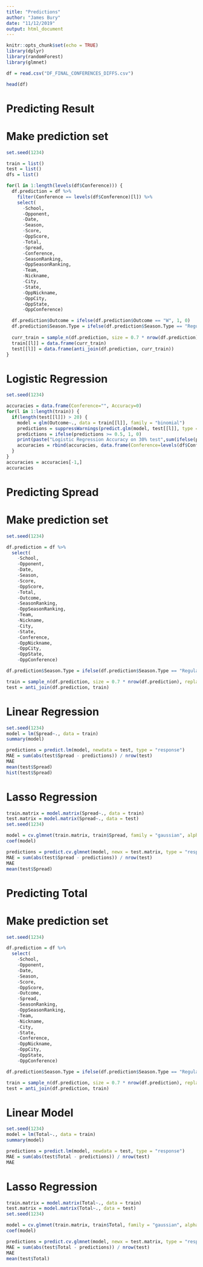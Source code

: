 ```yaml
---
title: "Predictions"
author: "James Bury"
date: "11/12/2019"
output: html_document
---
```


```r
knitr::opts_chunk$set(echo = TRUE)
library(dplyr)
library(randomForest)
library(glmnet)
```

```r
df = read.csv("DF_FINAL_CONFERENCES_DIFFS.csv")
```

```r
head(df)
```

# Predicting Result

# Make prediction set
```r
set.seed(1234)

train = list()
test = list()
dfs = list()

for(l in 1:length(levels(df$Conference))) {
  df.prediction = df %>%
    filter(Conference == levels(df$Conference)[l]) %>%
    select(
      -School,
      -Opponent,
      -Date,
      -Season,
      -Score,
      -OppScore,
      -Total,
      -Spread,
      -Conference,
      -SeasonRanking,
      -OppSeasonRanking,
      -Team,
      -Nickname,
      -City,
      -State,
      -OppNickname,
      -OppCity,
      -OppState,
      -OppConference)

  df.prediction$Outcome = ifelse(df.prediction$Outcome == "W", 1, 0)
  df.prediction$Season.Type = ifelse(df.prediction$Season.Type == "Regular", 1, 0)
  
  curr_train = sample_n(df.prediction, size = 0.7 * nrow(df.prediction), replace = FALSE)
  train[[l]] = data.frame(curr_train)
  test[[l]] = data.frame(anti_join(df.prediction, curr_train))
}


```

# Logistic Regression
```r
set.seed(1234)

accuracies = data.frame(Conference="", Accuracy=0)
for(l in 1:length(train)) {
  if(length(test[[l]]) > 20) {
    model = glm(Outcome~., data = train[[l]], family = "binomial")
    predictions = suppressWarnings(predict.glm(model, test[[l]], type = "response"))
    predictions = ifelse(predictions >= 0.5, 1, 0)
    print(paste("Logistic Regression Accuracy on 30% test",sum(ifelse(predictions == test[[l]]$Outcome, 1, 0)) / nrow(test[[l]])))
    accuracies = rbind(accuracies, data.frame(Conference=levels(df$Conference)[l], Accuracy=sum(ifelse(predictions == test[[l]]$Outcome, 1, 0)) / nrow(test[[l]])))
  }
}
accuracies = accuracies[-1,]
accuracies

```

# Predicting Spread

# Make prediction set
```r
set.seed(1234)

df.prediction = df %>%
  select(
    -School,
    -Opponent,
    -Date,
    -Season,
    -Score,
    -OppScore,
    -Total,
    -Outcome,
    -SeasonRanking,
    -OppSeasonRanking,
    -Team,
    -Nickname,
    -City,
    -State,
    -Conference,
    -OppNickname,
    -OppCity,
    -OppState,
    -OppConference)

df.prediction$Season.Type = ifelse(df.prediction$Season.Type == "Regular", 1, 0)

train = sample_n(df.prediction, size = 0.7 * nrow(df.prediction), replace = FALSE)
test = anti_join(df.prediction, train)
```

# Linear Regression
```r
set.seed(1234)
model = lm(Spread~., data = train)
summary(model)

predictions = predict.lm(model, newdata = test, type = "response")
MAE = sum(abs(test$Spread - predictions)) / nrow(test)
MAE
mean(test$Spread)
hist(test$Spread)
```

# Lasso Regression
```r
train.matrix = model.matrix(Spread~., data = train)
test.matrix = model.matrix(Spread~., data = test)
set.seed(1234)

model = cv.glmnet(train.matrix, train$Spread, family = "gaussian", alpha = 1, nfolds = 5)
coef(model)

predictions = predict.cv.glmnet(model, newx = test.matrix, type = "response")
MAE = sum(abs(test$Spread - predictions)) / nrow(test)
MAE
mean(test$Spread)
```


# Predicting Total

# Make prediction set
```r
set.seed(1234)

df.prediction = df %>%
  select(
    -School,
    -Opponent,
    -Date,
    -Season,
    -Score,
    -OppScore,
    -Outcome,
    -Spread,
    -SeasonRanking,
    -OppSeasonRanking,
    -Team,
    -Nickname,
    -City,
    -State,
    -Conference,
    -OppNickname,
    -OppCity,
    -OppState,
    -OppConference)

df.prediction$Season.Type = ifelse(df.prediction$Season.Type == "Regular", 1, 0)

train = sample_n(df.prediction, size = 0.7 * nrow(df.prediction), replace = FALSE)
test = anti_join(df.prediction, train)
```

# Linear Model
```r
set.seed(1234)
model = lm(Total~., data = train)
summary(model)

predictions = predict.lm(model, newdata = test, type = "response")
MAE = sum(abs(test$Total - predictions)) / nrow(test)
MAE
```

# Lasso Regression
```r
train.matrix = model.matrix(Total~., data = train)
test.matrix = model.matrix(Total~., data = test)
set.seed(1234)

model = cv.glmnet(train.matrix, train$Total, family = "gaussian", alpha = 0, nfolds = 5)
coef(model)

predictions = predict.cv.glmnet(model, newx = test.matrix, type = "response")
MAE = sum(abs(test$Total - predictions)) / nrow(test)
MAE
mean(test$Total)
```

